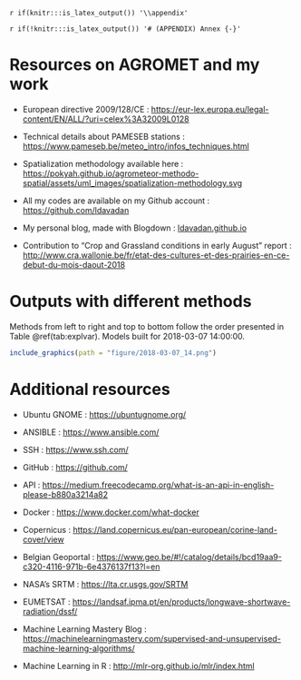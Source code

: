`r if(knitr:::is_latex_output()) '\\appendix'`

`r if(!knitr:::is_latex_output()) '# (APPENDIX) Annex {-}'` 

<!--
If you feel it necessary to include an appendix, it goes here.
-->

# Resources on AGROMET and my work

- European directive 2009/128/CE : [https://eur-lex.europa.eu/legal-content/EN/ALL/?uri=celex%3A32009L0128](https://eur-lex.europa.eu/legal-content/EN/ALL/?uri=celex%3A32009L0128)

- Technical details about PAMESEB stations : [https://www.pameseb.be/meteo_intro/infos_techniques.html](https://www.pameseb.be/meteo_intro/infos_techniques.html)

- Spatialization methodology available here : [https://pokyah.github.io/agrometeor-methodo-spatial/assets/uml_images/spatialization-methodology.svg](https://pokyah.github.io/agrometeor-methodo-spatial/assets/uml_images/spatialization-methodology.svg)

- All my codes are available on my Github account : [https://github.com/ldavadan](https://github.com/ldavadan)

- My personal blog, made with Blogdown : [ldavadan.github.io](ldavadan.github.io)

- Contribution to "Crop and Grassland conditions in early August" report : [http://www.cra.wallonie.be/fr/etat-des-cultures-et-des-prairies-en-ce-debut-du-mois-daout-2018](http://www.cra.wallonie.be/fr/etat-des-cultures-et-des-prairies-en-ce-debut-du-mois-daout-2018)


# Outputs with different methods

Methods from left to right and top to bottom follow the order presented in Table \@ref(tab:explvar). Models built for 2018-03-07 14:00:00.

```r
include_graphics(path = "figure/2018-03-07_14.png")
```

# Additional resources

- Ubuntu GNOME : [https://ubuntugnome.org/](https://ubuntugnome.org/)

- ANSIBLE : [https://www.ansible.com/](https://www.ansible.com/)

- SSH : [https://www.ssh.com/](https://www.ssh.com/)

- GitHub : [https://github.com/](https://github.com/)

- API : [https://medium.freecodecamp.org/what-is-an-api-in-english-please-b880a3214a82](https://medium.freecodecamp.org/what-is-an-api-in-english-please-b880a3214a82)

- Docker : [https://www.docker.com/what-docker](https://www.docker.com/what-docker)

- Copernicus : [https://land.copernicus.eu/pan-european/corine-land-cover/view](https://land.copernicus.eu/pan-european/corine-land-cover/view)

- Belgian Geoportal : [https://www.geo.be/#!/catalog/details/bcd19aa9-c320-4116-971b-6e4376137f13?l=en](https://www.geo.be/#!/catalog/details/bcd19aa9-c320-4116-971b-6e4376137f13?l=en)

- NASA's SRTM : [https://lta.cr.usgs.gov/SRTM](https://lta.cr.usgs.gov/SRTM)

- EUMETSAT : [https://landsaf.ipma.pt/en/products/longwave-shortwave-radiation/dssf/](https://landsaf.ipma.pt/en/products/longwave-shortwave-radiation/dssf/)

- Machine Learning Mastery Blog : [https://machinelearningmastery.com/supervised-and-unsupervised-machine-learning-algorithms/](https://machinelearningmastery.com/supervised-and-unsupervised-machine-learning-algorithms/)

- Machine Learning in R : [http://mlr-org.github.io/mlr/index.html](http://mlr-org.github.io/mlr/index.html)


